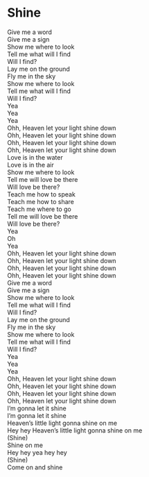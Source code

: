 # Shine

Give me a word  
Give me a sign  
Show me where to look  
Tell me what will I find  
Will I find?  
Lay me on the ground  
Fly me in the sky  
Show me where to look  
Tell me what will I find  
Will I find?  
Yea  
Yea  
Yea  
Ohh, Heaven let your light shine down  
Ohh, Heaven let your light shine down  
Ohh, Heaven let your light shine down  
Ohh, Heaven let your light shine down  
Love is in the water  
Love is in the air  
Show me where to look  
Tell me will love be there  
Will love be there?  
Teach me how to speak  
Teach me how to share  
Teach me where to go  
Tell me will love be there  
Will love be there?  
Yea  
Oh  
Yea  
Ohh, Heaven let your light shine down  
Ohh, Heaven let your light shine down  
Ohh, Heaven let your light shine down  
Ohh, Heaven let your light shine down  
Give me a word  
Give me a sign  
Show me where to look  
Tell me what will I find  
Will I find?  
Lay me on the ground  
Fly me in the sky  
Show me where to look  
Tell me what will I find  
Will I find?  
Yea  
Yea  
Yea  
Ohh, Heaven let your light shine down  
Ohh, Heaven let your light shine down  
Ohh, Heaven let your light shine down  
Ohh, Heaven let your light shine down  
I'm gonna let it shine  
I'm gonna let it shine  
Heaven's little light gonna shine on me  
Hey hey Heaven's little light gonna shine on me  
(Shine)  
Shine on me  
Hey hey yea hey hey  
(Shine)  
Come on and shine
